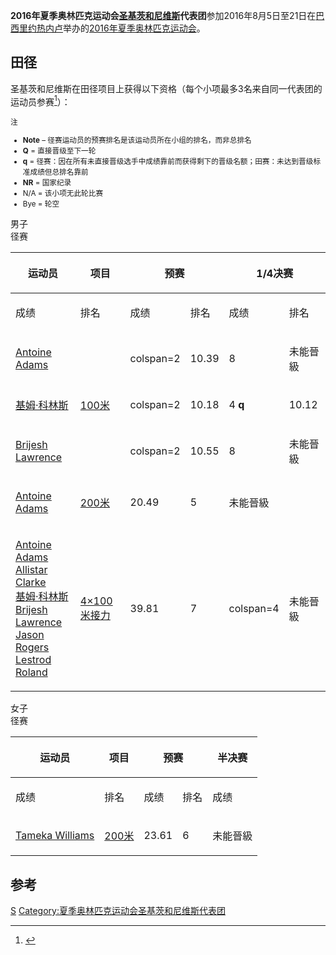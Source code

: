 {{NoteTA|G1=Sports}}
{{Infobox Country Olympics
|NOC=SKN
|games=2016年夏季
|competitors=7
|sports=1
|flagbearer=[[2016年夏季奧林匹克運動會入場旗手|开幕式]]、闭幕式：[[Antoine_Adams|Antoine Adams]]（田径）<ref>{{cite web |title=The Flagbearers for the Rio 2016 Opening Ceremony |url=https://stillmed.olympic.org/media/Document%20Library/OlympicOrg/News/2016/08/2016-08-05-Rio-2016-Opening-Ceremony-Flag-Bearers.pdf |publisher=[[国际奥林匹克委员会|International Olympic Committee]] |accessdate=2016-08-05 |date=2016-08-05 |archiveurl=https://web.archive.org/web/20160816094229/https://stillmed.olympic.org/media/Document%20Library/OlympicOrg/News/2016/08/2016-08-05-Rio-2016-Opening-Ceremony-Flag-Bearers.pdf |archivedate=2016-08-16 |deadurl=yes }}</ref><ref>{{cite web|title=The Flagbearers for the Rio 2016 Closing Ceremony|url=https://stillmed.olympic.org/media/Document%20Library/OlympicOrg/News/2016/08/2016-08-21-Rio-2016-Closing-Ceremony-Flag-Bearers.pdf|publisher=International Olympic Committee|accessdate=2016-09-22|date=2016-08-21|archiveurl=https://web.archive.org/web/20160822094245/https://stillmed.olympic.org/media/Document%20Library/OlympicOrg/News/2016/08/2016-08-21-Rio-2016-Closing-Ceremony-Flag-Bearers.pdf|archivedate=2016-08-22|dead-url=no}}</ref>
|gold=
|silver=
|bronze=
|rank=
}}

'''2016年夏季奥林匹克运动会[[圣基茨和尼维斯|圣基茨和尼维斯]]代表团'''参加2016年8月5日至21日在[[巴西|巴西]][[里约热内卢|里约热内卢]]举办的[[2016年夏季奥林匹克运动会|2016年夏季奥林匹克运动会]]。

==田径==
{{main|2016年夏季奥林匹克运动会田径比赛}}
圣基茨和尼维斯在田径项目上获得以下资格（每个小项最多3名来自同一代表团的运动员参赛<ref>{{cite web|title=IAAF Games of the XXX Olympiad – Rio 2016 Entry Standards|url=http://www.insidethegames.biz/media/file/559/IAAF%20Rio%202016%20standards.pdf|publisher=[[国际田径联合会|IAAF]]|accessdate=2015-04-18|archive-date=2016-07-07|archive-url=https://web.archive.org/web/20160707211107/http://www.insidethegames.biz/media/file/559/IAAF%20Rio%202016%20standards.pdf|dead-url=no}}</ref>）：

<small>
;注
*'''Note''' – 径赛运动员的预赛排名是该运动员所在小组的排名，而非总排名
*'''Q''' = 直接晋级至下一轮
*'''q''' = 径赛：因在所有未直接晋级选手中成绩靠前而获得剩下的晋级名额；田赛：未达到晋级标准成绩但总排名靠前
*'''NR''' = 国家纪录
*N/A = 该小项无此轮比赛
*Bye = 轮空
</small>

;男子
;径赛
{| class="wikitable" style="font-size:90%"
|-
!rowspan="2"|运动员
!rowspan="2"|项目
!colspan="2"|预赛
!colspan="2"|1/4决赛
!colspan="2"|半决赛
!colspan="2"|决赛
|-style="font-size:95%"
!成绩
!排名
!成绩
!排名
!成绩
!排名
!成绩
!排名
|-align=center
|align=left|[[Antoine_Adams|Antoine Adams]]
|align=left rowspan=3|[[2016年夏季奧林匹克運動會田徑男子100公尺比賽|100米]]
|colspan=2 {{n/a|輪空}}
|10.39
|8
| colspan="4" bgcolor="honeydew" |未能晉級
|-align=center
|align=left|[[基姆·科林斯|基姆·科林斯]]
|colspan=2 {{n/a|輪空}}
|10.18
|4 '''q'''
|10.12
|6
| colspan="2" bgcolor="honeydew" |未能晉級
|-align=center
|align=left|[[Brijesh_Lawrence|Brijesh Lawrence]]
|colspan=2 {{n/a|輪空}}
|10.55
|8
| colspan="4" bgcolor="honeydew" |未能晉級
|-align=center
|align=left|[[Antoine_Adams|Antoine Adams]]
|align=left|[[2016年夏季奧林匹克運動會田徑男子200公尺比賽|200米]]
|20.49
|5
| colspan="6" bgcolor="honeydew" |未能晉級
|-align=center
|align=left|[[Antoine_Adams|Antoine Adams]]<br>[[Allistar_Clarke|Allistar Clarke]]<br>[[基姆·科林斯|基姆·科林斯]]<br>[[Brijesh_Lawrence|Brijesh Lawrence]]<br>[[Jason_Rogers|Jason Rogers]]<br>[[Lestrod_Roland|Lestrod Roland]]
|align=left|[[2016年夏季奧林匹克運動會田徑男子4×100公尺接力賽|4×100米接力]]
|39.81
|7
|colspan=4 {{n/a}}
| colspan="2" bgcolor="honeydew" |未能晉級
|}

;女子
;径赛
{| class="wikitable" style="font-size:90%"
|-
!rowspan="2"|运动员
!rowspan="2"|项目
!colspan="2"|预赛
!colspan="2"|半决赛
!colspan="2"|决赛
|-style="font-size:95%"
!成绩
!排名
!成绩
!排名
!成绩
!排名
|-align=center
|align=left|[[Tameka_Williams|Tameka Williams]]
|align=left|[[2016年夏季奧林匹克運動會田徑女子200公尺比賽|200米]]
|23.61
|6
| colspan="4" bgcolor="honeydew" |未能晉級
|}

==参考==
{{reflist}}

{{Nations at the 2016 Summer Olympics}}

[[Category:2016年夏季奧林匹克運動會代表團|S]]
[[Category:夏季奥林匹克运动会圣基茨和尼维斯代表团|Category:夏季奥林匹克运动会圣基茨和尼维斯代表团]]